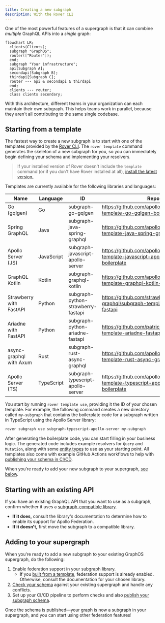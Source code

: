 ```yaml
---
title: Creating a new subgraph
description: With the Rover CLI
---
```


One of the most powerful features of a supergraph is that it can combine _multiple_ GraphQL APIs into a _single_ graph:

```mermaid
flowchart LR;
  clients(Clients);
  subgraph "GraphOS";
  router(["Router"]);
  end;
  subgraph "Your infrastructure";
  api[Subgraph A];
  secondapi[Subgraph B];
  thirdapi[Subgraph C];
  router --- api & secondapi & thirdapi
  end;
  clients --- router;
  class clients secondary;
```

With this architecture, different teams in your organization can each maintain their own subgraph. This helps teams work in parallel, because they aren't all contributing to the same single codebase.

## Starting from a template

The fastest way to create a new subgraph is to start with one of the templates provided by the [Rover CLI](/rover/commands/template). The `rover template` command generates the skeleton of a new subgraph for you, so you can immediately begin defining your schema and implementing your resolvers.

> If your installed version of Rover doesn't include the `template` command (or if you don't have Rover installed at all), [install the latest version.](/rover/getting-started/)

Templates are currently available for the following libraries and languages:

| Name                    | Language   | ID                                 | Repo                                                                                    |
|-------------------------|------------|------------------------------------|-----------------------------------------------------------------------------------------|
| Go (gqlgen)             | Go         | subgraph-go-gqlgen                 | https://github.com/apollographql/subgraph-template-go-gqlgen-boilerplate                |
| Spring GraphQL          | Java       | subgraph-java-spring-graphql       | https://github.com/apollographql/subgraph-template-java-spring-graphql-boilerplate      |
| Apollo Server (JS)      | JavaScript | subgraph-javascript-apollo-server  | https://github.com/apollographql/subgraph-template-javascript-apollo-server-boilerplate |
| GraphQL Kotlin          | Kotlin     | subgraph-graphql-kotlin            | https://github.com/apollographql/subgraph-template-graphql-kotlin-boilerplate           |
| Strawberry with FastAPI | Python     | subgraph-python-strawberry-fastapi | https://github.com/strawberry-graphql/subgraph-template-strawberry-fastapi              |
| Ariadne with FastAPI    | Python     | subgraph-python-ariadne-fastapi    | https://github.com/patrick91/subgraph-template-ariadne-fastapi                          |
| async-graphql with Axum | Rust       | subgraph-rust-async-graphql        | https://github.com/apollographql/subgraph-template-rust-async-graphql                   |
| Apollo Server (TS)      | TypeScript | subgraph-typescript-apollo-server  | https://github.com/apollographql/subgraph-template-typescript-apollo-server-boilerplate |

You start by running `rover template use`, providing it the ID of your chosen template. For example, the following command creates a new directory called `my-subgraph` that contains the boilerplate code for a subgraph written in TypeScript using the Apollo Server library:

```bash
rover subgraph use subgraph-typescript-apollo-server my-subgraph
```

After generating the boilerplate code, you can start filling in your business logic. The generated code includes example resolvers for `Query` and `Mutation`, along with some [entity types](/federation/entities/) to use as your starting point. All templates also come with example GitHub Actions workflows to help with [publishing your schema in CI/CD](../../schemas/publishing#publishing-with-continuous-delivery).

When you're ready to add your new subgraph to your supergraph, [see below](#adding-to-your-supergraph).

## Starting with an existing API

If you have an existing GraphQL API that you want to use as a subgraph, confirm whether it uses a [subgraph-compatible library](/federation/building-supergraphs/supported-subgraphs).

- **If it does,** consult the library's documentation to determine how to enable its support for Apollo Federation.
- **If it doesn't,** first move the subgraph to a compatible library.
## Adding to your supergraph

When you're ready to add a new subgraph to your existing GraphOS supergraph, do the following:

1. Enable federation support in your subgraph library.
    - If you [built from a template](#starting-from-a-template), federation support is already enabled. Otherwise, consult the documentation for your chosen library.
2. [Check your schema](/federation/managed-federation/federated-schema-checks) against your existing supergraph and handle any conflicts.
3. Set up your CI/CD pipeline to perform checks and also [publish your subgraph schema](../../schemas/publishing).

Once the schema is published—your graph is now a subgraph in your supergraph, and you can start using other federation features!
